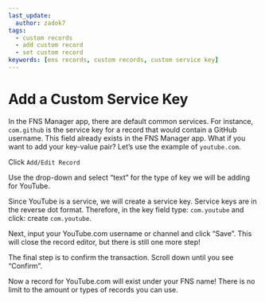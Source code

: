 ```yaml
---
last_update:
  author: zadok7
tags:
  - custom records
  - add custom record
  - set custom record
keywords: [ens records, custom records, custom service key]
---
```


# Add a Custom Service Key
In the FNS Manager app, there are default common services. For instance, `com.github` is the service key for a record that would contain a GitHub username. This field already exists in the FNS Manager app. What if you want to add your key-value pair? Let’s use the example of `youtube.com`.

Click `Add/Edit Record`
<BrowserWindow url="app.fildomains.com">
  <Image img="/img/howto/add-custom-record-1.png"/>
</BrowserWindow>

Use the drop-down and select “text” for the type of key we will be adding for YouTube.
<BrowserWindow url="app.fildomains.com">
  <Image img="/img/howto/add-custom-record-2.png"/>
</BrowserWindow>

Since YouTube is a service, we will create a service key. Service keys are in the reverse dot format. Therefore, in the key field type: `com.youtube` and click: create `com.youtube`.
<BrowserWindow url="app.fildomains.com">
  <Image img="/img/howto/add-custom-record-3.png"/>
</BrowserWindow>

Next, input your YouTube.com username or channel and click “Save”. This will close the record editor, but there is still one more step!
<BrowserWindow url="app.fildomains.com">
  <Image img="/img/howto/add-custom-record-4.png"/>
</BrowserWindow>

The final step is to confirm the transaction. Scroll down until you see “Confirm”.
<BrowserWindow url="app.fildomains.com">
  <Image img="/img/howto/add-custom-record-5.png"/>
</BrowserWindow>

Now a record for YouTube.com will exist under your FNS name! There is no limit to the amount or types of records you can use.
